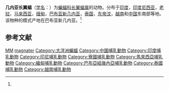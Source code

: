 {{Speciesbox
| name = 几内亚长翼蝠
| status = LC
| status_system = iucn3.1
| status_ref = <ref name=iucn>{{IUCN2008 | assessors = Bonaccorso, F. & Reardon, T. | year=2008 | id=13566 | title= Miniopterus magnater | downloaded=2008-6-8}}</ref>
| image = 
| genus = Miniopterus
| species = magnater
| authority = (Sanborn, 1931)<ref name='id223'>{{cite web| url =http://www.bioinfo.cn/db05/BjdwSpecies.php?action=view&id=223| title =几内亚长翼蝠| work =《中国动物物种编目数据库》| publisher =中国科学院微生物研究所| author =中国科学院动物研究所| accessdate =2009-03-27| deadurl =yes| archiveurl =https://web.archive.org/web/20160305075907/http://www.bioinfo.cn/db05/BjdwSpecies.php?action=view&id=223| archivedate =2016-03-05}}</ref>
}}

'''几内亚长翼蝠'''（[[学名|学名]]：{{lang|la|''Miniopterus magnater''}}）为[[蝙蝠科|蝙蝠科]][[长翼蝠属|长翼蝠属]]的动物。分布于[[印度|印度]]，[[印度尼西亚|印度尼西亚]]，[[老挝|老挝]]，[[马来西亚|马来西亚]]，[[缅甸|缅甸]]，[[巴布亚新几内亚|巴布亚新几内亚]]，[[泰国|泰国]]，[[东帝汶|东帝汶]]，[[越南|越南]]和[[中国|中国]]东南部等地。该物种的模式产地在巴布亚新几内亚。<ref name='id223'/>

== 参考文献 ==
{{reflist}}
{{wikispecies|Miniopterus magnater}}
{{Taxonbar|from=Q2042999}}

[[Category:IUCN红色名录无危物种|MM]]
[[Category:长翼蝠属|magnater]]
[[Category:大洋洲蝙蝠|Category:大洋洲蝙蝠]]
[[Category:中國哺乳動物|Category:中國哺乳動物]]
[[Category:印度哺乳動物|Category:印度哺乳動物]]
[[Category:印尼哺乳動物|Category:印尼哺乳動物]]
[[Category:寮國哺乳動物|Category:寮國哺乳動物]]
[[Category:馬來西亞哺乳動物|Category:馬來西亞哺乳動物]]
[[Category:緬甸哺乳動物|Category:緬甸哺乳動物]]
[[Category:巴布亞紐幾內亞哺乳動物|Category:巴布亞紐幾內亞哺乳動物]]
[[Category:泰國哺乳動物|Category:泰國哺乳動物]]
[[Category:越南哺乳動物|Category:越南哺乳動物]]

{{bat-stub}}